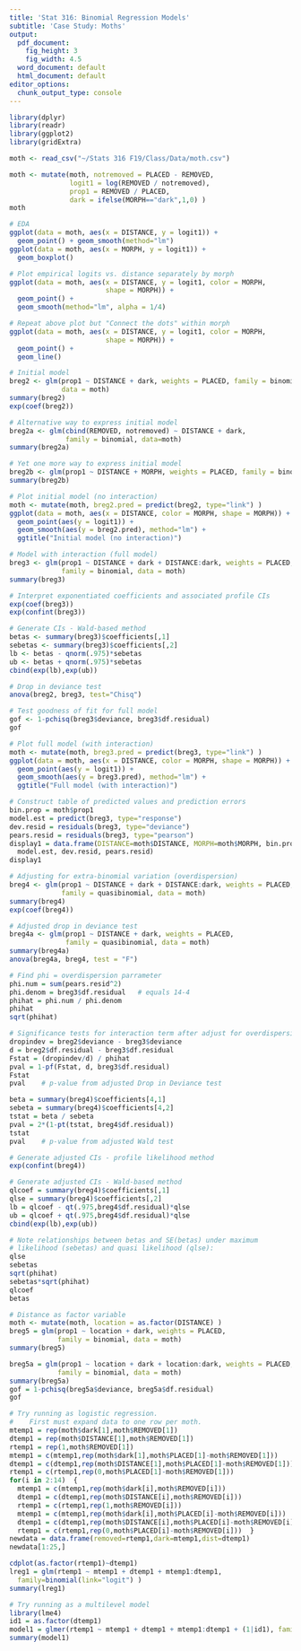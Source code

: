 ```yaml
---
title: 'Stat 316: Binomial Regression Models'
subtitle: 'Case Study: Moths'
output:
  pdf_document:
    fig_height: 3
    fig_width: 4.5
  word_document: default
  html_document: default
editor_options: 
  chunk_output_type: console
---
```

  
```r
library(dplyr)
library(readr)
library(ggplot2)
library(gridExtra) 

moth <- read_csv("~/Stats 316 F19/Class/Data/moth.csv")
```

```r
moth <- mutate(moth, notremoved = PLACED - REMOVED, 
               logit1 = log(REMOVED / notremoved),
               prop1 = REMOVED / PLACED, 
               dark = ifelse(MORPH=="dark",1,0) )
moth

# EDA
ggplot(data = moth, aes(x = DISTANCE, y = logit1)) + 
  geom_point() + geom_smooth(method="lm") 
ggplot(data = moth, aes(x = MORPH, y = logit1)) + 
  geom_boxplot() 

# Plot empirical logits vs. distance separately by morph
ggplot(data = moth, aes(x = DISTANCE, y = logit1, color = MORPH, 
                        shape = MORPH)) + 
  geom_point() + 
  geom_smooth(method="lm", alpha = 1/4) 

# Repeat above plot but "Connect the dots" within morph
ggplot(data = moth, aes(x = DISTANCE, y = logit1, color = MORPH, 
                        shape = MORPH)) + 
  geom_point() + 
  geom_line() 

# Initial model
breg2 <- glm(prop1 ~ DISTANCE + dark, weights = PLACED, family = binomial, 
             data = moth)
summary(breg2)
exp(coef(breg2))

# Alternative way to express initial model
breg2a <- glm(cbind(REMOVED, notremoved) ~ DISTANCE + dark, 
              family = binomial, data=moth)
summary(breg2a)

# Yet one more way to express initial model
breg2b <- glm(prop1 ~ DISTANCE + MORPH, weights = PLACED, family = binomial, data = moth)
summary(breg2b)

# Plot initial model (no interaction)
moth <- mutate(moth, breg2.pred = predict(breg2, type="link") )
ggplot(data = moth, aes(x = DISTANCE, color = MORPH, shape = MORPH)) + 
  geom_point(aes(y = logit1)) + 
  geom_smooth(aes(y = breg2.pred), method="lm") +
  ggtitle("Initial model (no interaction)")

# Model with interaction (full model)
breg3 <- glm(prop1 ~ DISTANCE + dark + DISTANCE:dark, weights = PLACED, 
             family = binomial, data = moth)
summary(breg3)

# Interpret exponentiated coefficients and associated profile CIs
exp(coef(breg3))
exp(confint(breg3))

# Generate CIs - Wald-based method
betas <- summary(breg3)$coefficients[,1]
sebetas <- summary(breg3)$coefficients[,2]
lb <- betas - qnorm(.975)*sebetas
ub <- betas + qnorm(.975)*sebetas
cbind(exp(lb),exp(ub))

# Drop in deviance test
anova(breg2, breg3, test="Chisq")

# Test goodness of fit for full model
gof <- 1-pchisq(breg3$deviance, breg3$df.residual)
gof  

# Plot full model (with interaction)
moth <- mutate(moth, breg3.pred = predict(breg3, type="link") )
ggplot(data = moth, aes(x = DISTANCE, color = MORPH, shape = MORPH)) + 
  geom_point(aes(y = logit1)) + 
  geom_smooth(aes(y = breg3.pred), method="lm") +
  ggtitle("Full model (with interaction)")

# Construct table of predicted values and prediction errors
bin.prop = moth$prop1
model.est = predict(breg3, type="response")
dev.resid = residuals(breg3, type="deviance")
pears.resid = residuals(breg3, type="pearson")
display1 = data.frame(DISTANCE=moth$DISTANCE, MORPH=moth$MORPH, bin.prop, 
  model.est, dev.resid, pears.resid)
display1

# Adjusting for extra-binomial variation (overdispersion)
breg4 <- glm(prop1 ~ DISTANCE + dark + DISTANCE:dark, weights = PLACED,
             family = quasibinomial, data = moth)
summary(breg4)
exp(coef(breg4))

# Adjusted drop in deviance test
breg4a <- glm(prop1 ~ DISTANCE + dark, weights = PLACED,
              family = quasibinomial, data = moth)
summary(breg4a)
anova(breg4a, breg4, test = "F")

# Find phi = overdispersion parrameter
phi.num = sum(pears.resid^2)
phi.denom = breg3$df.residual   # equals 14-4
phihat = phi.num / phi.denom
phihat
sqrt(phihat)

# Significance tests for interaction term after adjust for overdispersion
dropindev = breg2$deviance - breg3$deviance
d = breg2$df.residual - breg3$df.residual
Fstat = (dropindev/d) / phihat
pval = 1-pf(Fstat, d, breg3$df.residual)
Fstat
pval    # p-value from adjusted Drop in Deviance test

beta = summary(breg4)$coefficients[4,1]
sebeta = summary(breg4)$coefficients[4,2]
tstat = beta / sebeta
pval = 2*(1-pt(tstat, breg4$df.residual))
tstat
pval    # p-value from adjusted Wald test

# Generate adjusted CIs - profile likelihood method
exp(confint(breg4))

# Generate adjusted CIs - Wald-based method
qlcoef = summary(breg4)$coefficients[,1]
qlse = summary(breg4)$coefficients[,2]
lb = qlcoef - qt(.975,breg4$df.residual)*qlse
ub = qlcoef + qt(.975,breg4$df.residual)*qlse
cbind(exp(lb),exp(ub))

# Note relationships between betas and SE(betas) under maximum 
# likelihood (sebetas) and quasi likelihood (qlse):
qlse
sebetas
sqrt(phihat)
sebetas*sqrt(phihat)
qlcoef
betas

# Distance as factor variable
moth <- mutate(moth, location = as.factor(DISTANCE) )
breg5 = glm(prop1 ~ location + dark, weights = PLACED, 
            family = binomial, data = moth)
summary(breg5)

breg5a = glm(prop1 ~ location + dark + location:dark, weights = PLACED,
            family = binomial, data = moth)
summary(breg5a)
gof = 1-pchisq(breg5a$deviance, breg5a$df.residual)
gof

# Try running as logistic regression.  
#    First must expand data to one row per moth.
mtemp1 = rep(moth$dark[1],moth$REMOVED[1])
dtemp1 = rep(moth$DISTANCE[1],moth$REMOVED[1])
rtemp1 = rep(1,moth$REMOVED[1])
mtemp1 = c(mtemp1,rep(moth$dark[1],moth$PLACED[1]-moth$REMOVED[1]))
dtemp1 = c(dtemp1,rep(moth$DISTANCE[1],moth$PLACED[1]-moth$REMOVED[1]))
rtemp1 = c(rtemp1,rep(0,moth$PLACED[1]-moth$REMOVED[1]))
for(i in 2:14)  {
  mtemp1 = c(mtemp1,rep(moth$dark[i],moth$REMOVED[i]))
  dtemp1 = c(dtemp1,rep(moth$DISTANCE[i],moth$REMOVED[i]))
  rtemp1 = c(rtemp1,rep(1,moth$REMOVED[i]))
  mtemp1 = c(mtemp1,rep(moth$dark[i],moth$PLACED[i]-moth$REMOVED[i]))
  dtemp1 = c(dtemp1,rep(moth$DISTANCE[i],moth$PLACED[i]-moth$REMOVED[i]))
  rtemp1 = c(rtemp1,rep(0,moth$PLACED[i]-moth$REMOVED[i]))  }
newdata = data.frame(removed=rtemp1,dark=mtemp1,dist=dtemp1)
newdata[1:25,]

cdplot(as.factor(rtemp1)~dtemp1)
lreg1 = glm(rtemp1 ~ mtemp1 + dtemp1 + mtemp1:dtemp1,
  family=binomial(link="logit") )
summary(lreg1)

# Try running as a multilevel model
library(lme4)
id1 = as.factor(dtemp1)
model1 = glmer(rtemp1 ~ mtemp1 + dtemp1 + mtemp1:dtemp1 + (1|id1), family=binomial)
summary(model1)

```

